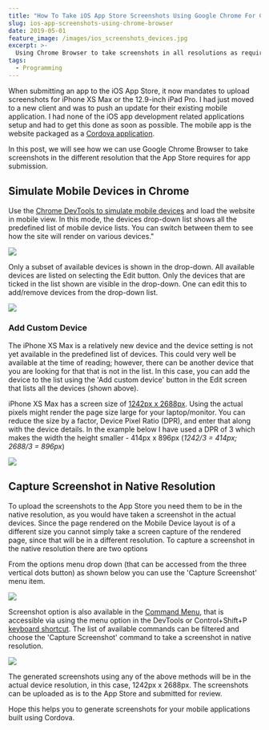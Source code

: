 ```yaml
---
title: "How To Take iOS App Store Screenshots Using Google Chrome For Cordova Applications"
slug: ios-app-screenshots-using-chrome-browser
date: 2019-05-01
feature_image: /images/ios_screenshots_devices.jpg
excerpt: >-
  Using Chrome Browser to take screenshots in all resolutions as required by the App Stores.
tags:
  - Programming
---
```

When submitting an app to the iOS App Store, it now mandates to upload screenshots for iPhone XS Max or the 12.9-inch iPad Pro. I had just moved to a new client and was to push an update for their existing mobile application. I had none of the iOS app development related applications setup and had to get this done as soon as possible. The mobile app is the website packaged as a [Cordova application](https://cordova.apache.org/).

In this post, we will see how we can use Google Chrome Browser to take screenshots in the different resolution that the App Store requires for app submission.

## Simulate Mobile Devices in Chrome

Use the [Chrome DevTools to simulate mobile devices](https://developers.google.com/web/tools/chrome-devtools/device-mode/) and load the website in mobile view. In this mode, the devices drop-down list shows all the predefined list of mobile device lists. You can switch between them to see how the site will render on various devices."

![](/images/ios_screenshots_chrome_devices.jpg)

Only a subset of available devices is shown in the drop-down. All available devices are listed on selecting the Edit button. Only the devices that are ticked in the list shown are visible in the drop-down. One can edit this to add/remove devices from the drop-down list.

![](/images/ios_screenshots_chrome_all_devices.jpg)

### Add Custom Device

The iPhone XS Max is a relatively new device and the device setting is not yet available in the predefined list of devices. This could very well be available at the time of reading; however, there can be another device that you are looking for that that is not in the list. In this case, you can add the device to the list using the 'Add custom device' button in the Edit screen that lists all the devices (shown above).

iPhone XS Max has a screen size of [1242px x 2688px](https://developer.apple.com/design/human-interface-guidelines/ios/icons-and-images/launch-screen#static-launch-screen-images). Using the actual pixels might render the page size large for your laptop/monitor. You can reduce the size by a factor, Device Pixel Ratio (DPR), and enter that along with the device details. In the example below I have used a DPR of 3 which makes the width the height smaller - 414px x 896px (_1242/3 = 414px; 2688/3 = 896px_)

![](/images/ios_screenshots_iphone_xs_max_chrome.jpg)

## Capture Screenshot in Native Resolution

To upload the screenshots to the App Store you need them to be in the native resolution, as you would have taken a screenshot in the actual devices. Since the page rendered on the Mobile Device layout is of a different size you cannot simply take a screen capture of the rendered page, since that will be in a different resolution. To capture a screenshot in the native resolution there are two options

From the options menu drop down (that can be accessed from the three vertical dots button) as shown below you can use the 'Capture Screenshot' menu item.

![](/images/ios_screenshots_options_chrome.jpg)

Screenshot option is also available in the [Command Menu](https://developers.google.com/web/tools/chrome-devtools/ui#command-menu), that is accessible via using the menu option in the DevTools or Control+Shift+P [keyboard shortcut](https://developers.google.com/web/tools/chrome-devtools/shortcuts). The list of available commands can be filtered and choose the 'Capture Screenshot' command to take a screenshot in native resolution.

![](/images/ios_screenshots_chrome.jpg)

The generated screenshots using any of the above methods will be in the actual device resolution, in this case, 1242px x 2688px. The screenshots can be uploaded as is to the App Store and submitted for review.

Hope this helps you to generate screenshots for your mobile applications built using Cordova.